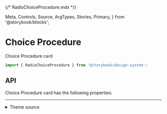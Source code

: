 {/* RadioChoiceProcedure.mdx */}

  Meta,
  Controls,
  Source,
  ArgTypes,
  Stories,
  Primary,
} from '@storybook/blocks';


<Meta of={RadioChoiceProcedureStories} />

# Choice Procedure

Choice Procedure card

```js
import { RadioChoiceProcedure } from '@storybook/design-system';
```

<Primary />

## API

Choice Procedure card has the following properties:

<Controls />

<Stories includePrimary={false} />

<hr />

<details>
<summary>Theme source</summary>

<Source dark language='jsx' code={ThemeFile} />
</details>
